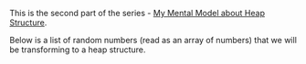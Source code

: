 
This is the second part of the series - [My Mental Model about Heap Structure](/posts/Heap-data-structure).

Below is a list of random numbers (read as an array of numbers) that we will be transforming to a heap structure.

<HeapLayout />
